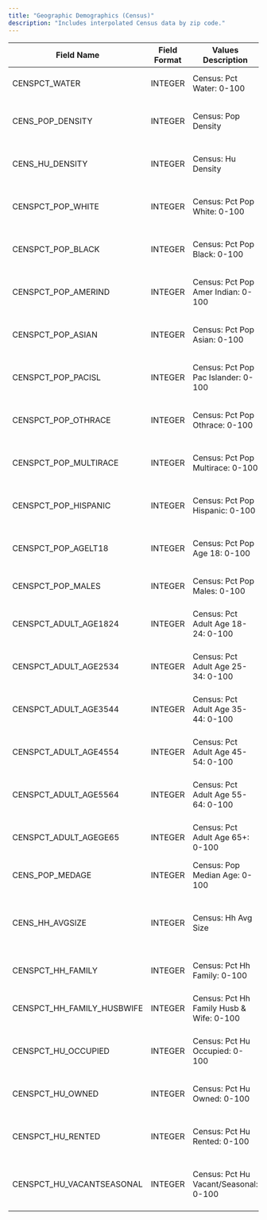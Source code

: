 ```yaml
---
title: "Geographic Demographics (Census)"
description: "Includes interpolated Census data by zip code."
---
```


<Card title="Return to Dictionary Overview" icon="arrow-left-long" horizontal href="/dict/data-dictionary">
  
</Card>

| **Field Name**             | **Field Format** | **Values Description**                   | **Detailed Field Descriptions**                                               |
| -------------------------- | ---------------- | ---------------------------------------- | ----------------------------------------------------------------------------- |
| CENSPCT_WATER              | INTEGER          | Census: Pct Water: 0-100                 | Percentage of Water in a given zip code                                       |
| CENS_POP_DENSITY           | INTEGER          | Census: Pop Density                      | Population Density per square mile in a given zip code                        |
| CENS_HU_DENSITY            | INTEGER          | Census: Hu Density                       | Housing Units Density per square mile in a given zip code                     |
| CENSPCT_POP_WHITE          | INTEGER          | Census: Pct Pop White: 0-100             | Percentage of White population in a given zip code                            |
| CENSPCT_POP_BLACK          | INTEGER          | Census: Pct Pop Black: 0-100             | Percentage of Black population in a given zip code                            |
| CENSPCT_POP_AMERIND        | INTEGER          | Census: Pct Pop Amer Indian: 0-100       | Percentage of Amer Indian population in a given zip code                      |
| CENSPCT_POP_ASIAN          | INTEGER          | Census: Pct Pop Asian: 0-100             | Percentage of Asian population in a given zip code                            |
| CENSPCT_POP_PACISL         | INTEGER          | Census: Pct Pop Pac Islander: 0-100      | Percentage of Pac Islander population in a given zip code                     |
| CENSPCT_POP_OTHRACE        | INTEGER          | Census: Pct Pop Othrace: 0-100           | Percentage of Other Races population in a given zip code                      |
| CENSPCT_POP_MULTIRACE      | INTEGER          | Census: Pct Pop Multirace: 0-100         | Percentage of Multi Race population in a given zip code                       |
| CENSPCT_POP_HISPANIC       | INTEGER          | Census: Pct Pop Hispanic: 0-100          | Percentage of Hispanic population in a given zip code                         |
| CENSPCT_POP_AGELT18        | INTEGER          | Census: Pct Pop Age 18: 0-100            | Percentage Population Under Age 18 in a given zip code                        |
| CENSPCT_POP_MALES          | INTEGER          | Census: Pct Pop Males: 0-100             | Percentage Males in a given zip code                                          |
| CENSPCT_ADULT_AGE1824      | INTEGER          | Census: Pct Adult Age 18-24: 0-100       | Percentage Adult Age 18-24 in a given zip code                                |
| CENSPCT_ADULT_AGE2534      | INTEGER          | Census: Pct Adult Age 25-34: 0-100       | Percentage Adult Age 25-34 in a given zip code                                |
| CENSPCT_ADULT_AGE3544      | INTEGER          | Census: Pct Adult Age 35-44: 0-100       | Percentage Adult Age 35-44 in a given zip code                                |
| CENSPCT_ADULT_AGE4554      | INTEGER          | Census: Pct Adult Age 45-54: 0-100       | Percentage Adult Age 45-54 in a given zip code                                |
| CENSPCT_ADULT_AGE5564      | INTEGER          | Census: Pct Adult Age 55-64: 0-100       | Percentage Adult Age 55-64 in a given zip code                                |
| CENSPCT_ADULT_AGEGE65      | INTEGER          | Census: Pct Adult Age 65\+: 0-100        | Percentage Adult Age 65\+ in a given zip code                                 |
| CENS_POP_MEDAGE            | INTEGER          | Census: Pop Median Age: 0-100            | Population Median Age in a given zip code                                     |
| CENS_HH_AVGSIZE            | INTEGER          | Census: Hh Avg Size                      | Average Household Size in a given zip code (not rounded to the nearest whole) |
| CENSPCT_HH_FAMILY          | INTEGER          | Census: Pct Hh Family: 0-100             | Percentage Hh Family in a given zip code                                      |
| CENSPCT_HH_FAMILY_HUSBWIFE | INTEGER          | Census: Pct Hh Family Husb & Wife: 0-100 | Percentage Hh Family Husband & Wife in a given zip code                       |
| CENSPCT_HU_OCCUPIED        | INTEGER          | Census: Pct Hu Occupied: 0-100           | Percentage Housing unit Occupied in a given zip code                          |
| CENSPCT_HU_OWNED           | INTEGER          | Census: Pct Hu Owned: 0-100              | Percentage Housing unit Owned in a given zip code                             |
| CENSPCT_HU_RENTED          | INTEGER          | Census: Pct Hu Rented: 0-100             | Percentage Housing unit Rented in a given zip code                            |
| CENSPCT_HU_VACANTSEASONAL  | INTEGER          | Census: Pct Hu Vacant/Seasonal: 0-100    | Percentage Housing unt Vacant/Seasonal in a given zip code                    |